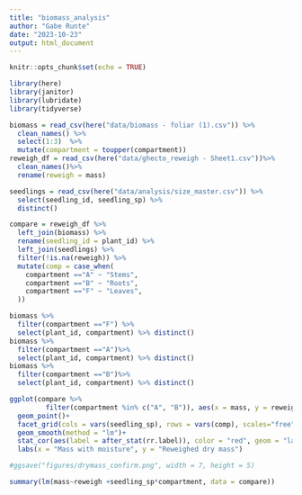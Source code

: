 ```yaml
---
title: "biomass_analysis"
author: "Gabe Runte"
date: "2023-10-23"
output: html_document
---
```


```r
knitr::opts_chunk$set(echo = TRUE)

library(here)
library(janitor)
library(lubridate)
library(tidyverse)

```

```r
biomass = read_csv(here("data/biomass - foliar (1).csv")) %>% 
  clean_names() %>% 
  select(1:3)  %>% 
  mutate(compartment = toupper(compartment))
reweigh_df = read_csv(here("data/ghecto_reweigh - Sheet1.csv"))%>% 
  clean_names()%>% 
  rename(reweigh = mass)

seedlings = read_csv(here("data/analysis/size_master.csv")) %>% 
  select(seedling_id, seedling_sp) %>% 
  distinct() 

compare = reweigh_df %>% 
  left_join(biomass) %>% 
  rename(seedling_id = plant_id) %>% 
  left_join(seedlings) %>% 
  filter(!is.na(reweigh)) %>% 
  mutate(comp = case_when(
    compartment =="A" ~ "Stems",
    compartment =="B" ~ "Roots",
    compartment =="F" ~ "Leaves",
  ))

biomass %>% 
  filter(compartment =="F") %>% 
  select(plant_id, compartment) %>% distinct()
biomass %>% 
  filter(compartment =="A")%>% 
  select(plant_id, compartment) %>% distinct()
biomass %>% 
  filter(compartment =="B")%>% 
  select(plant_id, compartment) %>% distinct()
```

```r
ggplot(compare %>% 
         filter(compartment %in% c("A", "B")), aes(x = mass, y = reweigh, color = seedling_sp))+
  geom_point()+
  facet_grid(cols = vars(seedling_sp), rows = vars(comp), scales="free")+
  geom_smooth(method = "lm")+
  stat_cor(aes(label = after_stat(rr.label)), color = "red", geom = "label")+
  labs(x = "Mass with moisture", y = "Reweighed dry mass")

#ggsave("figures/drymass_confirm.png", width = 7, height = 5)

summary(lm(mass~reweigh +seedling_sp*compartment, data = compare))
```








